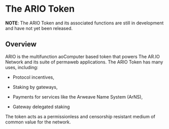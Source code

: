 
<HeroPattern />

# The ARIO Token

**NOTE**: The ARIO Token and its associated functions are still in development and have not yet been released.

## Overview

ARIO is the multifunction aoComputer based token that powers The AR.IO Network and its suite of permaweb applications. The ARIO Token has many uses, including:

- Protocol incentives,

- Staking by gateways,

- Payments for services like the Arweave Name System (ArNS),

- Gateway delegated staking

The token acts as a permissionless and censorship resistant medium of common value for the network.

